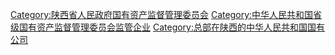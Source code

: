 [[Category:陕西省人民政府国有资产监督管理委员会|Category:陕西省人民政府国有资产监督管理委员会]]
[[Category:中华人民共和国省级国有资产监督管理委员会监管企业|Category:中华人民共和国省级国有资产监督管理委员会监管企业]]
[[Category:总部在陕西的中华人民共和国国有公司|Category:总部在陕西的中华人民共和国国有公司]]